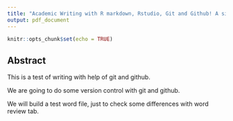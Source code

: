 ```yaml
---
title: "Academic Writing with R markdown, Rstudio, Git and Github! A simple guide for social scientists"
output: pdf_document
---
```


```r
knitr::opts_chunk$set(echo = TRUE)
```

## Abstract

This is a test of writing with help of git and github.

We are going to do some version control with git and github.


We will build a test word file, just to check some differences with word review tab.
